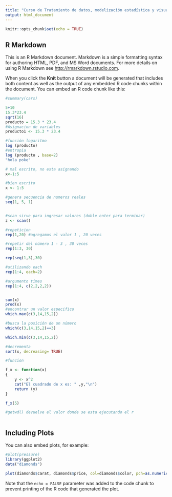 ```yaml
---
title: "Curso de Tratamiento de datos, modelización estadística y visualización dinámica con R - Taller 1"
output: html_document
---
```


```r
knitr::opts_chunk$set(echo = TRUE)
```

## R Markdown

This is an R Markdown document. Markdown is a simple formatting syntax for authoring HTML, PDF, and MS Word documents. For more details on using R Markdown see <http://rmarkdown.rstudio.com>.

When you click the **Knit** button a document will be generated that includes both content as well as the output of any embedded R code chunks within the document. You can embed an R code chunk like this:

```r
#summary(cars)

5+10
15.3*23.4
sqrt(16)
producto = 15.3 * 23.4
#Asignacion de variables
producto1 <- 15.3 * 23.4

#función logaritmo
log (producto)
#entropia
log (producto , base=2)
"hola poke"

# mal escrito, no esta asignando 
x<-1:5

#bien escrito
x <- 1:5

#genera secuencia de numeros reales
seq(1, 5, 1)


#scan sirve para ingresar valores (doble enter para terminar)
z <- scan()

#repeticion
rep(1,20) #agregamos el valor 1 , 20 veces

#repetir del número 1 - 3 , 30 veces
rep(1:3, 30)

rep(seq(1,3),30)

#utilizando each
rep(1:4, each=2)

#argumento times
rep(1:4, c(2,2,2,2))


sum(x)
prod(x)
#encontrar un valor especifico
which.max(c(3,14,15,2))

#busca la posición de un número
which(c(3,14,15,2)==3)

which.min(c(3,14,15,2))

#decrementa
sort(x, decreasing= TRUE)

#funcion

f_x <- function(x)
{
	y <- x^2
	cat("El cuadrado de x es: " ,y,"\n")
	return (y)
}

f_x(5)

#getwd() devuelve el valor donde se esta ejecutando el r



```

## Including Plots

You can also embed plots, for example:

```r
#plot(pressure)
library(ggplot2)
data("diamonds")

plot(diamonds$carat, diamonds$price, col=diamonds$color, pch=as.numeric(diamonds$cut))
```

Note that the `echo = FALSE` parameter was added to the code chunk to prevent printing of the R code that generated the plot.
